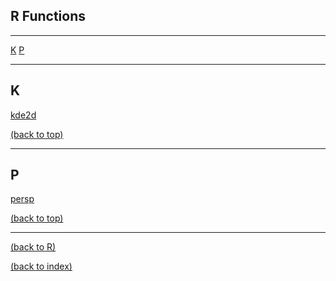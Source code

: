 
## R Functions

********************************************************************************

<a href="#K">K</a>
<a href="#P">P</a>

********************************************************************************
<a id="K"></a>

## K

<a href="R/persp.html#kde2d">kde2d</a>

<a href="#top">(back to top)</a> 

********************************************************************************
<a id="P"></a>

## P

<a href="R/persp.html">persp</a>

<a href="#top">(back to top)</a> 

********************************************************************************

<a href="index.html#R">(back to R)</a> 

<a href="index.html">(back to index)</a> 

